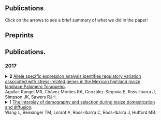 <!-- break -->
<br>
<br>
<br>
<!-- break -->

Publications
--------------------


Click on the arrows to see a brief summary of what we did in the paper!

## Preprints



## Publications.

### 2017

<details>
    <summary>
**2** [Allele specific expression analysis identifies regulatory variation associated with stress-related genes in the Mexican highland maize landrace Palomero Toluqueño](https://peerj.com/articles/3737/).  
Aguilar-Rangel MR, Chávez Montes RA, González-Segovia E, Ross-Ibarra J, Simpson JK, Sawers RJH.</summary>
 <p style="margin-left: 30px">Using allele specific expression of an F1 cross between B73 and Palomero Toluqueño (a Mexican highland Landrace) we identified set of genes that showed differential allele expression and were considered to display an anticipated prior response to typical highland stresses such as cold and UV response </p></details>

<details>
    <summary>
**1** [The interplay of demography and selection during maize domestication and diffusion](https://genomebiology.biomedcentral.com/articles/10.1186/s13059-017-1346-4).  
Wang L, Beissinger TM, Lorant A, Ross-Ibarra C, Ross-Ibarra J, Hufford MB.</summary>
 <p style="margin-left: 30px">We use 30 genomes of highland and lowland maize landraces from across the Americas to study the expansion of maize after domestication. We found declines in population size and serial founder effects as maize spread to the south after domestication. This lead to an increase in deleterious effects that is particularly marked in Andean maize. Introgression of highland teosinte mexicana in North American and Guatemalan highland maize reduced the prevalance of deleterious effects</p></details>
